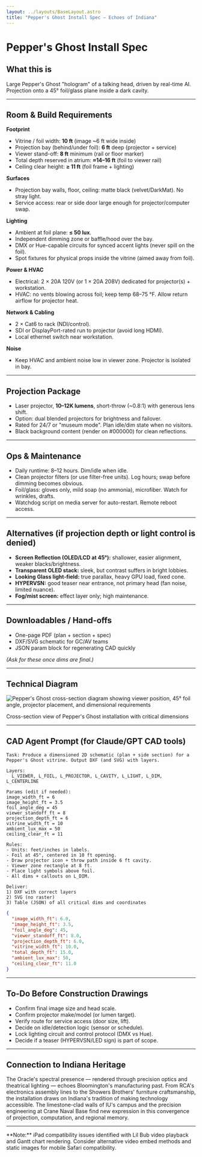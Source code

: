 ```yaml
---
layout: ../layouts/BaseLayout.astro
title: "Pepper's Ghost Install Spec — Echoes of Indiana"
---
```



<NavBar />

<div class="max-w-4xl mx-auto px-4 py-16">

# Pepper's Ghost Install Spec

## What this is  
Large Pepper's Ghost "hologram" of a talking head, driven by real-time AI. Projection onto a 45° foil/glass plane inside a dark cavity.

---

## Room & Build Requirements

**Footprint**  
- Vitrine / foil width: **10 ft** (image ~6 ft wide inside)  
- Projection bay (behind/under foil): **6 ft** deep (projector + service)  
- Viewer stand-off: **8 ft** minimum (rail or floor marker)  
- Total depth reserved in atrium: **≈14–16 ft** (foil to viewer rail)  
- Ceiling clear height: **≥ 11 ft** (foil frame + lighting)

**Surfaces**  
- Projection bay walls, floor, ceiling: matte black (velvet/DarkMat). No stray light.  
- Service access: rear or side door large enough for projector/computer swap.

**Lighting**  
- Ambient at foil plane: **≤ 50 lux**.  
- Independent dimming zone or baffle/hood over the bay.  
- DMX or Hue-capable circuits for synced accent lights (never spill on the foil).  
- Spot fixtures for physical props inside the vitrine (aimed away from foil).

**Power & HVAC**  
- Electrical: 2 × 20A 120V (or 1 × 20A 208V) dedicated for projector(s) + workstation.  
- HVAC: no vents blowing across foil; keep temp 68–75 °F. Allow return airflow for projector heat.

**Network & Cabling**  
- 2 × Cat6 to rack (NDI/control).  
- SDI or DisplayPort-rated run to projector (avoid long HDMI).  
- Local ethernet switch near workstation.

**Noise**  
- Keep HVAC and ambient noise low in viewer zone. Projector is isolated in bay.

---

## Projection Package

- Laser projector, **10–12K lumens**, short-throw (~0.8:1) with generous lens shift.  
- Option: dual blended projectors for brightness and failover.  
- Rated for 24/7 or "museum mode". Plan idle/dim state when no visitors.  
- Black background content (render on #000000) for clean reflections.

---

## Ops & Maintenance

- Daily runtime: 8–12 hours. Dim/idle when idle.  
- Clean projector filters (or use filter-free units). Log hours; swap before dimming becomes obvious.  
- Foil/glass: gloves only, mild soap (no ammonia), microfiber. Watch for wrinkles, drafts.  
- Watchdog script on media server for auto-restart. Remote reboot access.

---

## Alternatives (if projection depth or light control is denied)

- **Screen Reflection (OLED/LCD at 45°):** shallower, easier alignment, weaker blacks/brightness.  
- **Transparent OLED stack:** sleek, but contrast suffers in bright lobbies.  
- **Looking Glass light-field:** true parallax, heavy GPU load, fixed cone.  
- **HYPERVSN:** good teaser near entrance, not primary head (fan noise, limited nuance).  
- **Fog/mist screen:** effect layer only; high maintenance.

---

## Downloadables / Hand-offs

- One-page PDF (plan + section + spec)  
- DXF/SVG schematic for GC/AV teams  
- JSON param block for regenerating CAD quickly

*(Ask for these once dims are final.)*

---

## Technical Diagram

<div class="my-8">
  <img 
    src="/images/pg_section.png" 
    alt="Pepper's Ghost cross-section diagram showing viewer position, 45° foil angle, projector placement, and dimensional requirements"
    class="w-full max-w-4xl mx-auto rounded-lg shadow-lg"
  />
  <p class="text-center text-sm text-gray-400 mt-2">
    Cross-section view of Pepper's Ghost installation with critical dimensions
  </p>
</div>

---

## CAD Agent Prompt (for Claude/GPT CAD tools)

```text
Task: Produce a dimensioned 2D schematic (plan + side section) for a Pepper's Ghost vitrine. Output DXF (and SVG) with layers.

Layers:
  L_VIEWER, L_FOIL, L_PROJECTOR, L_CAVITY, L_LIGHT, L_DIM, L_CENTERLINE

Params (edit if needed):
image_width_ft = 6
image_height_ft = 3.5
foil_angle_deg = 45
viewer_standoff_ft = 8
projection_depth_ft = 6
vitrine_width_ft = 10
ambient_lux_max = 50
ceiling_clear_ft = 11

Rules:
- Units: feet/inches in labels.
- Foil at 45°, centered in 10 ft opening.
- Draw projector icon + throw path inside 6 ft cavity.
- Viewer zone rectangle at 8 ft.
- Place light symbols above foil.
- All dims + callouts on L_DIM.

Deliver:
1) DXF with correct layers
2) SVG (no raster)
3) Table (JSON) of all critical dims and coordinates
```

```json
{
  "image_width_ft": 6.0,
  "image_height_ft": 3.5,
  "foil_angle_deg": 45,
  "viewer_standoff_ft": 8.0,
  "projection_depth_ft": 6.0,
  "vitrine_width_ft": 10.0,
  "total_depth_ft": 15.0,
  "ambient_lux_max": 50,
  "ceiling_clear_ft": 11.0
}
```

---

## To-Do Before Construction Drawings

- Confirm final image size and head scale.
- Confirm projector make/model (or lumen target).
- Verify route for service access (door size, lift).
- Decide on idle/detection logic (sensor or schedule).
- Lock lighting circuit and control protocol (DMX vs Hue).
- Decide if a teaser (HYPERVSN/LED sign) is part of scope.

---

## Connection to Indiana Heritage

The Oracle's spectral presence — rendered through precision optics and theatrical lighting — echoes Bloomington's manufacturing past. From RCA's electronics assembly lines to the Showers Brothers' furniture craftsmanship, the installation draws on Indiana's tradition of making technology accessible. The limestone-clad walls of IU's campus and the precision engineering at Crane Naval Base find new expression in this convergence of projection, computation, and regional memory.

---

<div class="text-xs text-gray-500 mt-8">
**Note:** iPad compatibility issues identified with Lil Bub video playback and Gantt chart rendering. Consider alternative video embed methods and static images for mobile Safari compatibility.
</div>

</div>